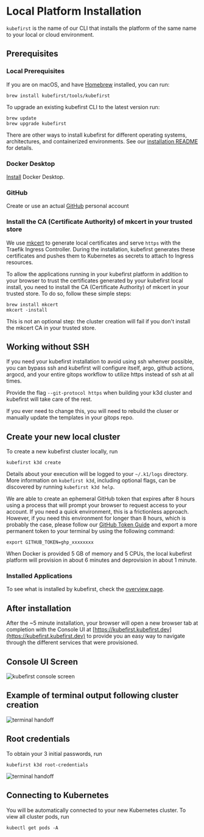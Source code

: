 # Local Platform Installation

`kubefirst` is the name of our CLI that installs the platform of the same name to your local or cloud environment.

## Prerequisites

### Local Prerequisites

If you are on macOS, and have [Homebrew](https://brew.sh) installed, you can run:

```shell
brew install kubefirst/tools/kubefirst
```

To upgrade an existing kubefirst CLI to the latest version run:

```shell
brew update
brew upgrade kubefirst
```

There are other ways to install kubefirst for different operating systems, architectures, and containerized environments. See our [installation README](https://github.com/kubefirst/kubefirst/blob/main/build/README.md) for details.

### Docker Desktop

[Install](https://docs.docker.com/get-docker/) Docker Desktop.

### GitHub

Create or use an actual [GitHub](https://github.com) personal account

### Install the CA (Certificate Authority) of mkcert in your trusted store

We use [mkcert](https://github.com/FiloSottile/mkcert) to generate local certificates and serve `https` with the Traefik Ingress Controller. During the installation, kubefirst generates these certificates and pushes them to Kubernetes as secrets to attach to Ingress resources.

To allow the applications running in your kubefirst platform in addition to your browser to trust the certificates generated by your kubefirst local install, you need to install the CA (Certificate Authority) of mkcert in your trusted store. To do so, follow these simple steps:

```shell
brew install mkcert
mkcert -install
```

This is not an optional step: the cluster creation will fail if you don't install the mkcert CA in your trusted store.

## Working without SSH

If you need your kubefirst installation to avoid using ssh whenver possible, you can bypass ssh and kubefirst will configure itself, argo, github actions, argocd, and your entire gitops workflow to utilize https instead of ssh at all times.

Provide the flag `--git-protocol https` when building your k3d cluster and kubefirst will take care of the rest.

If you ever need to change this, you will need to rebuild the cluser or manually update the templates in your gitops repo.

## Create your new local cluster

To create a new kubefirst cluster locally, run

```shell
kubefirst k3d create
```

Details about your execution will be logged to your `~/.k1/logs` directory. More information on `kubefirst k3d`, including optional flags, can be discovered by running `kubefirst k3d help`.

We are able to create an ephemeral GitHub token that expires after 8 hours using a process that will prompt your browser to request access to your account. If you need a quick environment, this is a frictionless approach. However, if you need this environment for longer than 8 hours, which is probably the case, please follow our [GitHub Token Guide](../../../common/git-auth.mdx) and export a more permanent token to your terminal by using the following command:

```shell
export GITHUB_TOKEN=ghp_xxxxxxxx
```

When Docker is provided 5 GB of memory and 5 CPUs, the local kubefirst platform will provision in about 6 minutes and deprovision in about 1 minute.

### Installed Applications

To see what is installed by kubefirst, check the [overview page](../../overview.mdx).

## After installation

After the ~5 minute installation, your browser will open a new browser tab at completion with the Console UI at [https://kubefirst.kubefirst.dev](https://kubefirst.kubefirst.dev) to provide you an easy way to navigate through the different services that were provisioned.

## Console UI Screen

![kubefirst console screen](../../../img/common/github/console.png)

## Example of terminal output following cluster creation

![terminal handoff](../../../img/local/github/handoff-screen.png)

## Root credentials

To obtain your 3 initial passwords, run

```shell
kubefirst k3d root-credentials
```

![terminal handoff](../../../img/common/kubefirst/root-credentials.png)

## Connecting to Kubernetes

You will be automatically connected to your new Kubernetes cluster. To view all cluster pods, run

```shell
kubectl get pods -A
```
